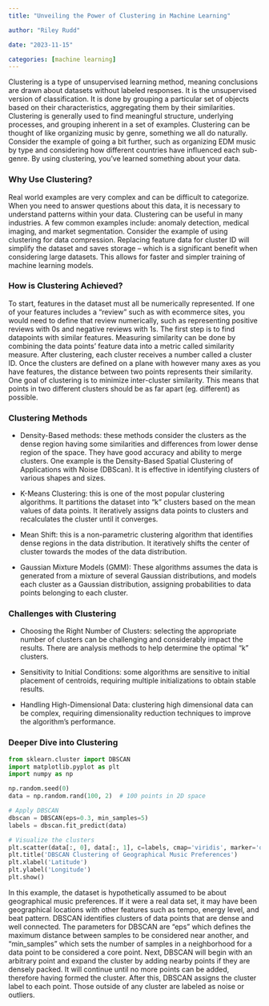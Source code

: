 ```yaml
---
title: "Unveiling the Power of Clustering in Machine Learning"

author: "Riley Rudd"

date: "2023-11-15"

categories: [machine learning]
---
```


Clustering is a type of unsupervised learning method, meaning conclusions are drawn about datasets without labeled responses. It is the unsupervised version of classification. It is done by grouping a particular set of objects based on their characteristics, aggregating them by their similarities. Clustering is generally used to find meaningful structure, underlying processes, and grouping inherent in a set of examples. Clustering can be thought of like organizing music by genre, something we all do naturally. Consider the example of going a bit further, such as organizing EDM music by type and considering how different countries have influenced each sub-genre. By using clustering, you've learned something about your data.

### Why Use Clustering?

Real world examples are very complex and can be difficult to categorize. When you need to answer questions about this data, it is necessary to understand patterns within your data. Clustering can be useful in many industries. A few common examples include: anomaly detection, medical imaging, and market segmentation. Consider the example of using clustering for data compression. Replacing feature data for cluster ID will simplify the dataset and saves storage -- which is a significant benefit when considering large datasets. This allows for faster and simpler training of machine learning models.

### How is Clustering Achieved?

To start, features in the dataset must all be numerically represented. If one of your features includes a "review" such as with ecommerce sites, you would need to define that review numerically, such as representing positive reviews with 0s and negative reviews with 1s. The first step is to find datapoints with similar features. Measuring similarity can be done by combining the data points' feature data into a metric called similarity measure. After clustering, each cluster receives a number called a cluster ID. Once the clusters are defined on a plane with however many axes as you have features, the distance between two points represents their similarity. One goal of clustering is to minimize inter-cluster similarity. This means that points in two different clusters should be as far apart (eg. different) as possible.

### Clustering Methods

-   Density-Based methods: these methods consider the clusters as the dense region having some similarities and differences from lower dense region of the space. They have good accuracy and ability to merge clusters. One example is the Density-Based Spatial Clustering of Applications with Noise (DBScan). It is effective in identifying clusters of various shapes and sizes.

-   K-Means Clustering: this is one of the most popular clustering algorithms. It partitions the dataset into "k" clusters based on the mean values of data points. It iteratively assigns data points to clusters and recalculates the cluster until it converges.

-   Mean Shift: this is a non-parametric clustering algorithm that identifies dense regions in the data distribution. It iteratively shifts the center of cluster towards the modes of the data distribution.

-   Gaussian Mixture Models (GMM): These algorithms assumes the data is generated from a mixture of several Gaussian distributions, and models each cluster as a Gaussian distribution, assigning probabilities to data points belonging to each cluster.

### Challenges with Clustering

-   Choosing the Right Number of Clusters: selecting the appropriate number of clusters can be challenging and considerably impact the results. There are analysis methods to help determine the optimal "k" clusters.

-   Sensitivity to Initial Conditions: some algorithms are sensitive to initial placement of centroids, requiring multiple initializations to obtain stable results.

-   Handling High-Dimensional Data: clustering high dimensional data can be complex, requiring dimensionality reduction techniques to improve the algorithm's performance.

### Deeper Dive into Clustering

```python
from sklearn.cluster import DBSCAN
import matplotlib.pyplot as plt
import numpy as np

np.random.seed(0)
data = np.random.rand(100, 2)  # 100 points in 2D space

# Apply DBSCAN
dbscan = DBSCAN(eps=0.3, min_samples=5)
labels = dbscan.fit_predict(data)

# Visualize the clusters
plt.scatter(data[:, 0], data[:, 1], c=labels, cmap='viridis', marker='o', s=50, edgecolors='k')
plt.title('DBSCAN Clustering of Geographical Music Preferences')
plt.xlabel('Latitude')
plt.ylabel('Longitude')
plt.show()

```

In this example, the dataset is hypothetically assumed to be about geographical music preferences. If it were a real data set, it may have been geographical locations with other features such as tempo, energy level, and beat pattern. DBSCAN identifies clusters of data points that are dense and well connected. The parameters for DBSCAN are "eps" which defines the maximum distance between samples to be considered near another, and "min_samples" which sets the number of samples in a neighborhood for a data point to be considered a core point. Next, DBSCAN will begin with an arbitrary point and expand the cluster by adding nearby points if they are densely packed. It will continue until no more points can be added, therefore having formed the cluster. After this, DBSCAN assigns the cluster label to each point. Those outside of any cluster are labeled as noise or outliers.
